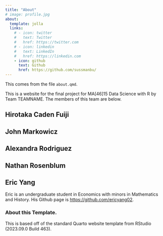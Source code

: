 ```yaml
---
title: "About"
# image: profile.jpg
about:
  template: jolla
  links:
    # - icon: twitter
    #   text: Twitter
    #   href: https://twitter.com
    # - icon: linkedin
    #   text: LinkedIn
    #   href: https://linkedin.com
    - icon: github
      text: Github
      href: https://github.com/sussmanbu/
---
```


This comes from the file `about.qmd`.

This is a website for the final project for MA\[46\]15 Data Science with R by Team TEAMNAME. The members of this team are below.

## Hirotaka Caden Fuiji

## John Markowicz

## Alexandra Rodriguez

## Nathan Rosenblum

## Eric Yang

Eric is an undergraduate student in Economics with minors in Mathematics and History. His Github page is <https://github.com/ericyang02>.

<!-- Please leave in the information below -->

### About this Template.

This is based off of the standard Quarto website template from RStudio (2023.09.0 Build 463).

